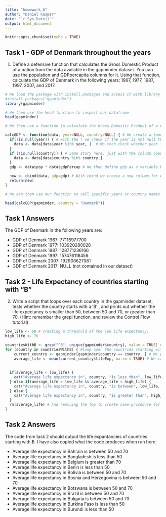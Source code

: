 ```yaml
---
title: "homework_6"
author: "Daniel Kasper"
date: "`r Sys.Date()`"
output: html_document
---
```


```r
knitr::opts_chunk$set(echo = TRUE)
```

## Task 1 - GDP of Denmark throughout the years

1.	Define a defensive function that calculates the Gross Domestic Product of a nation from the data available in the gapminder dataset. You can use the population and GDPpercapita columns for it. Using that function, calculate the GDP of Denmark in the following years: 1967, 1977, 1987, 1997, 2007, and 2017.

```r

# We load the package with install.packages and access it with library
#install.packages("gapminder")
library(gapminder)

# We then use the head function to inspect our dataframe
head(gapminder)

# We then use a function to calculate the Gross Domestic Product of a nation

calcGDP <- function(data, year=NULL, country=NULL) { # We create a function with 3 parameters where year and country default is null
  if(!is.null(year)) { # with the ! we check if the year is not null then find given year and return it.
    data <- data[data$year %in% year, ]  # We then check whether year is included in the dataframe with %in%
  }
  if (!is.null(country)) { # Same story here, just with the column country in our dataset
    data <- data[data$country %in% country,]
  }
  gdp <- data$pop * data$gdpPercap # We then define gdp as a variable by multiplying population with gdpPerCapita

  new <- cbind(data, gdp=gdp) # With cbind we create a new column for our dataset
  return(new)
}

# We can then use our function to call specific years or country names to a tibble with the parameters we created earlier.

head(calcGDP(gapminder, country = "Denmark"))


```
## Task 1 Answers

The GDP of Denmark in the following years are:

* GDP of Denmark 1967: 77116977700
* GDP of Denmark 1977: 103920280028
* GDP of Denmark 1987: 128771236166
* GDP of Denmark 1997: 157476118456
* GDP of Denmark 2007: 192906627081
* GDP of Denmark 2017: NULL (not contained in our dataset)

## Task 2 - Life Expectancy of countries starting with "B"

2.	Write a script that loops over each country in the gapminder dataset, tests whether the country starts with a ‘B’ , and prints out whether the life expectancy is smaller than 50, between 50 and 70, or greater than 70. (Hint: remember the grepl function, and review the Control Flow tutorial)

```r

low_life <- 50 # creating a threshold of the low life expectancy, 
high_life <- 70

countriesWithB <- grep("^B", unique(gapminder$country), value = TRUE) # We use the grepl function and ^B to find all unique countries starting with B 
for (country in countriesWithB) { #loop over the countries starting with "B"
    current_country <- gapminder[gapminder$country == country, ] # We pick out the countries from our dataset
    average_life <- mean(current_country$lifeExp, na.rm = TRUE) # We create a variable which contains the mean of the life expectancy
   
  
  if(average_life < low_life) {
    cat("Average life expectancy in", country, "is less than", low_life, "\n") 
  } else if(average_life > low_life && average_life < high_life) {
    cat("Average life expectancy in", country, "is between", low_life, "and", high_life, "\n")
  } else {
    cat("Average life expectancy in", country, "is greater than", high_life, "\n") # We use cat to print the function output
  }
  rm(average_life) # And removing the tmp to create same procedure for next country
}

```

## Task 2 Answers

The code from task 2 should output the life expantancies of countries starting with B.
I have also copied what the code produces when run here:

* Average life expectancy in Bahrain is between 50 and 70 
* Average life expectancy in Bangladesh is less than 50 
* Average life expectancy in Belgium is greater than 70 
* Average life expectancy in Benin is less than 50 
* Average life expectancy in Bolivia is between 50 and 70 
* Average life expectancy in Bosnia and Herzegovina is between 50 and 70 
* Average life expectancy in Botswana is between 50 and 70 
* Average life expectancy in Brazil is between 50 and 70 
* Average life expectancy in Bulgaria is between 50 and 70 
* Average life expectancy in Burkina Faso is less than 50 
* Average life expectancy in Burundi is less than 50 

